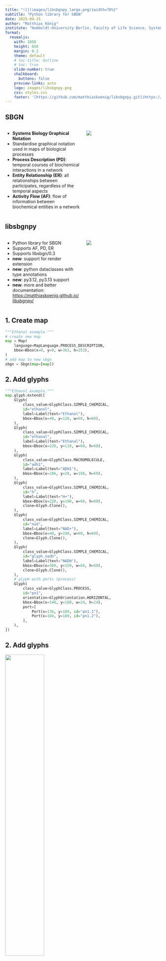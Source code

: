 ```yaml
---
title: "![](images/libsbgnpy_large.png){width=70%}"
subtitle: "Python library for SBGN"
date: 2025-04-15
author: "Matthias König"
institute: "Humboldt-University Berlin, Faculty of Life Science, Systems Medicine of Liver<br/>[https://livermetabolism.com](https://livermetabolism.com)"
format:
  revealjs:
    with: 1050
    height: 650
    margin: 0.1
    theme: default
    # toc-title: Outline
    # toc: true
    slide-number: true
    chalkboard:
      buttons: false
    preview-links: auto
    logo: images/libsbgnpy.png
    css: styles.css
    footer: '[https://github.com/matthiaskoenig/libsbgnpy.git](https://github.com/matthiaskoenig/libsbgnpy.git)'
---
```


## SBGN {.smaller}

:::: {.columns}

::: {.column width="50%"}
- **Systems Biology Graphical Notation**
- Standardise graphical notation used in maps of biological processes
- **Process Description (PD)**: temporal courses of biochemical interactions in a network
- **Entity Relationship (ER)**: all relationships between participates, regardless of the temporal aspects
- **Activity Flow (AF)**: flow of information between biochemical entities in a network
:::

::: {.column width="50%"}
![](./images/toure_drosophila.png)
:::

::::

## libsbgnpy {.smaller}

:::: {.columns}

::: {.column width="50%"}
- Python library for SBGN
- Supports AF, PD, ER
- Supports libsbgn/0.3
- **new**: support for render extension
- **new**: python dataclasses with type annotations
- **new**: py3.12, py3.13 support
- **new**: more and better documentation: <https://matthiaskoenig.github.io/libsbgnpy/>
:::

::: {.column width="50%"}
![](./images/github_screenshot.png)
:::

::::

## 1. Create map {auto-animate="true"}

```python
"""Ethanol example."""
# create new map
map = Map(
    language=MapLanguage.PROCESS_DESCRIPTION,
    bbox=Bbox(x=0, y=0, w=363, h=253),
)
# add map to new sbgn
sbgn = Sbgn(map=[map])
```

## 2. Add glyphs

```python
"""Ethanol example."""
map.glyph.extend([
    Glyph(
        class_value=GlyphClass.SIMPLE_CHEMICAL,
        id="ethanol",
        label=Label(text="Ethanol"),
        bbox=Bbox(x=40, y=120, w=60, h=60),
    ),
    Glyph(
        class_value=GlyphClass.SIMPLE_CHEMICAL,
        id="ethanal",
        label=Label(text="Ethanal"),
        bbox=Bbox(x=220, y=110, w=60, h=60),
    ),
    Glyph(
        class_value=GlyphClass.MACROMOLECULE,
        id="adh1",
        label=Label(text="ADH1"),
        bbox=Bbox(x=106, y=20, w=108, h=60),
    ),
    Glyph(
        class_value=GlyphClass.SIMPLE_CHEMICAL,
        id="h",
        label=Label(text="H+"),
        bbox=Bbox(x=220, y=190, w=60, h=60),
        clone=Glyph.Clone(),
    ),
    Glyph(
        class_value=GlyphClass.SIMPLE_CHEMICAL,
        id="nad",
        label=Label(text="NAD+"),
        bbox=Bbox(x=40, y=190, w=60, h=60),
        clone=Glyph.Clone(),
    ),
    Glyph(
        class_value=GlyphClass.SIMPLE_CHEMICAL,
        id="glyph_nadh",
        label=Label(text="NADH"),
        bbox=Bbox(x=300, y=150, w=60, h=60),
        clone=Glyph.Clone(),
    ),
    # glyph with ports (process)
    Glyph(
        class_value=GlyphClass.PROCESS,
        id="pn1",
        orientation=GlyphOrientation.HORIZONTAL,
        bbox=Bbox(x=148, y=168, w=24, h=24),
        port=[
            Port(x=136, y=180, id="pn1.1"),
            Port(x=184, y=180, id="pn1.2"),
        ],
    ),
])
```

## 2. Add glyphs

![](./images/ethanol_example_glyphs.png){width=50%}

## 3. Add arcs
```python
"""Ethanol example."""
# create arcs and set the start and end points
map.arc.extend(
    [
        Arc(
            id="a01",
            class_value=ArcClass.CONSUMPTION,
            source="ethanol",
            target="pn1.1",
            start=Arc.Start(x=98, y=160),
            end=Arc.End(x=136, y=180),
        ),
        Arc(
            id="a02",
            class_value=ArcClass.PRODUCTION,
            source="pn1.2",
            target="nadh",
            start=Arc.Start(x=184, y=180),
            end=Arc.End(x=300, y=180),
        ),
        Arc(
            id="a03",
            class_value=ArcClass.CATALYSIS,
            source="adh1",
            target="pn1",
            start=Arc.Start(x=160, y=80),
            end=Arc.End(x=160, y=168),
        ),
        Arc(
            id="a04",
            class_value=ArcClass.PRODUCTION,
            source="pn1.2",
            target="h",
            start=Arc.Start(x=184, y=180),
            end=Arc.End(x=224, y=202),
        ),
        Arc(
            id="a05",
            class_value=ArcClass.PRODUCTION,
            source="pn1.2",
            target="ethanal",
            start=Arc.Start(x=184, y=180),
            end=Arc.End(x=224, y=154),
        ),
        Arc(
            id="a06",
            class_value=ArcClass.CONSUMPTION,
            source="nad",
            target="pn1.1",
            start=Arc.Start(x=95, y=202),
            end=Arc.End(x=136, y=180),
        ),
    ]
)
```

## 3. Add arcs

![](./images/ethanol_example_arcs.png){width=50%}

## 4. Add render information
```python
render_info = RenderInformation(
    id="ethanol_render_info",
    program_name="libsbgnpy",
    program_version="0.4.0",
    list_of_color_definitions=ListOfColorDefinitions(
        color_definition=[
            ColorDefinition(id="blue", value="#1f77b4bb"),
            ColorDefinition(id="orange", value="#ff7f0ebb"),
            ColorDefinition(id="white", value="#000000"),
            ColorDefinition(id="grey", value="#cccccccc"),
            ColorDefinition(id="black", value="#ffffff"),
        ]
    ),
    list_of_gradient_definitions=ListOfGradientDefinitions(),
    list_of_styles=ListOfStyles(
        [
            Style(
                id_list="ethanol ethanal",
                g=G(stroke="black", stroke_width=2, fill="blue"),
            ),
            Style(
                id_list="adh1",
                g=G(stroke="black", stroke_width=2, fill="orange"),
            ),
            Style(
                id_list="nad nadh h",
                g=G(stroke="black", stroke_width=1, fill="grey"),
            ),
        ]
    ),
)
```

## 5. Save and render

:::: {.rows}

::: {.row height="60%"}
```python
# serialize to string
xml_str: str =  write_sbgn_to_string(sbgn)

# serialize to file
write_sbgn_to_file(sbgn, "ethanol_example.sbgn")

# render SBGN
render_sbgn(sbgn, "ethanol_example.png")
```
:::

::: {.row height="40%"}
![](./images/ethanol_example_render.png){width=40%}
:::

::::

## Want to know more
::: {style="text-align: center; margin-top: 1em"}
![](images/libsbgnpy_large.png){width=70%}
:::

::: {style="text-align: center; margin-top: 1em"}
[libsbgnpy documentation](https://matthiaskoenig.github.io/libsbgnpy/){preview-link="true" style="text-align: center"}
:::
